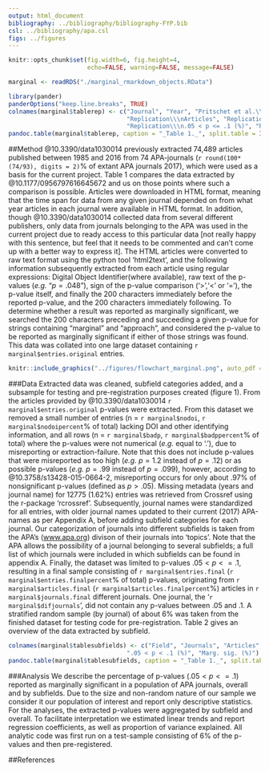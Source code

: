 ```yaml
---
output: html_document
bibliography: ../bibliography/bibliography-FYP.bib
csl: ../bibliography/apa.csl
figs: ../figures
---
```

```r
knitr::opts_chunk$set(fig.width=6, fig.height=4,
                      echo=FALSE, warning=FALSE, message=FALSE)
```
```r
marginal <- readRDS("./marginal_rmarkdown_objects.RData")
```
```r
library(pander)
panderOptions("keep.line.breaks", TRUE)
colnames(marginal$tablerep) <- c("Journal", "Year", "Pritschet et al.\\\nArticles", "Pritschet et al.\\\nMarg. Sig. (%)", 
                                 "Replication\\\nArticles", "Replication\\\nP-values per article", 
                                 "Replication\\\n.05 < p <= .1 (%)", "Replication\\\nMarg. sig. (%)")
pandoc.table(marginal$tablerep, caption = "_Table 1._", split.table = Inf)
```

##Method
@10.3390/data1030014 previously extracted 74,489 articles published between 1985 and 2016 from 74 APA-journals (`r round(100*(74/93), digits = 2)`% of extant APA journals 2017), which were used as a basis for the current project. Table 1 compares the data extracted by @10.1177/0956797616645672 and us on those points where such a comparison is possible. Articles were downloaded in HTML format, meaning that the time span for data from any given journal depended on from what year articles in each journal were available in HTML format. In addition, though @10.3390/data1030014 collected data from several different publishers, only data from journals belonging to the APA was used in the current project due to ready access to this particular data [not really happy with this sentence, but feel that it needs to be commented and can't come up with a better way to express it]. The HTML articles were converted to raw text format using the python tool 'html2text', and the following information subsequently extracted from each article using regular expressions: Digital Object Identifier(where available), raw text of the p-values (_e.g._ "$p=.048$"), sign of the p-value comparison ('>','<' or '='), the p-value itself, and finally the 200 characters immediately before the reported p-value, and the 200 characters immediately following. To determine whether a result was reported as marginally significant, we searched the 200 characters preceding and succeeding a given p-value for strings containing "marginal" and "approach", and considered the p-value to be reported as marginally significant if either of those strings was found. This data was collated into one large dataset containing `r marginal$entries.original` entries. 

```r
knitr::include_graphics("../figures/flowchart_marginal.png", auto_pdf = TRUE)
```

###Data
Extracted data was cleaned, subfield categories added, and a subsample for testing and pre-registration purposes created (figure 1). From the articles provided by @10.3390/data1030014 `r marginal$entries.original` p-values were extracted. From this dataset we removed a small number of entries (n = `r marginal$nodoi`, `r marginal$nodoipercent`% of total) lacking DOI and other identifying information, and all rows (n = `r marginal$badp`, `r marginal$badppercent`% of total) where the p-values were not numerical (_e.g._ equal to '.'), due to misreporting or extraction-failure. Note that this does not include p-values that were misreported as too high (_e.g._ $p = 1.2$ instead of $p = .12$) or as possible p-values (_e.g._ $p = .99$ instead of $p = .099$), however, according to @10.3758/s13428-015-0664-2, misreporting occurs for only about .97% of nonsignificant p-values (defined as $p > .05$). Missing metadata (years and journal name) for 12775 (1.62%) entries was retrieved from Crossref using the r-package 'rcrossref'. Subsequently, journal names were standardized for all entries, with older journal names updated to their current (2017) APA-names as per Appendix A, before adding subfield categories for each journal. Our categorization of journals into different subfields is taken from the APA's ([www.apa.org](www.apa.org)) divison of their journals into 'topics'. Note that the APA allows the possibility of a journal belonging to several subfields; a full list of which journals were included in which subfields can be found in appendix A. Finally, the dataset was limited to p-values $.05 < p <= .1$, resulting in a final sample consisting of `r marginal$entries.final` (`r marginal$entries.finalpercent`% of total) p-values, originating from `r marginal$articles.final` (`r marginal$articles.finalpercent`%) articles in `r marginal$journals.final` different journals. One journal, the '`r marginal$difjournals`', did not contain any p-values between .05 and .1. A stratified random sample (by journal) of about 6% was taken from the finished dataset for testing code for pre-registration. Table 2 gives an overview of the data extracted by subfield.
```r
colnames(marginal$tablesubfields) <- c("Field", "Journals", "Articles", "P-values", "P-values per article",
                                 ".05 < p < .1 (%)", "Marg. sig. (%)")
pandoc.table(marginal$tablesubfields, caption = "_Table 1._", split.table = Inf)
```

###Analysis
We describe the percentage of p-values ($.05 < p <= .1$) reported as marginally significant in a population of APA journals, overall and by subfields. Due to the size and non-random nature of our sample we consider it our population of interest and report only descriptive statistics. For the analyses, the extracted p-values were aggregated by subfield and overall. To facilitate interpretation we estimated linear trends and report regression coefficients, as well as proportion of variance explained. All analytic code was first run on a test-sample consisting of 6% of the p-values and then pre-registered.

##References

